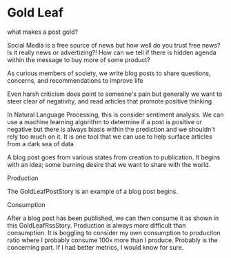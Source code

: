 
<Meta title="design system/molecules/gold leaf" />

# Gold Leaf

<Subtitle>what makes a post gold?</Subtitle>


  Social Media is a free source of news but how well do you trust free news? Is it really news or advertizing?! How can
  we tell if there is hidden agenda within the message to buy more of some product?



  As curious members of society, we write blog posts to share questions, concerns, and recommendations to improve life



  Even harsh criticism does point to someone's pain but generally we want to steer clear of negativity, and read
  articles that promote positive thinking



  In Natural Language Processing, this is consider sentiment analysis. We can use a machine learning algorithm to
  determine if a post is positive or negative but there is always biasis within the prediction and we shouldn't rely too
  much on it. It is one tool that we can use to help surface articles from a dark sea of data



  A blog post goes from various states from creation to publication. It begins with an idea; some burning desire that we
  want to share with the world.


<SubHeadline>Production</SubHeadline>

The GoldLeafPostStory is an example of a blog post begins.

<SubHeadline>Consumption</SubHeadline>

After a blog post has been published, we can then consume it as shown in this GoldLeafRssStory. Production is always more difficult than consumption. It is boggling to consider my own consumption to produciton ratio where I probably consume 100x more than I produce. Probably is the concerning part. If I had better metrics, I would know for sure.

<Canvas>
  <Story name="gold leaf">
    <GoldLeafStory />
  </Story>
</Canvas>
